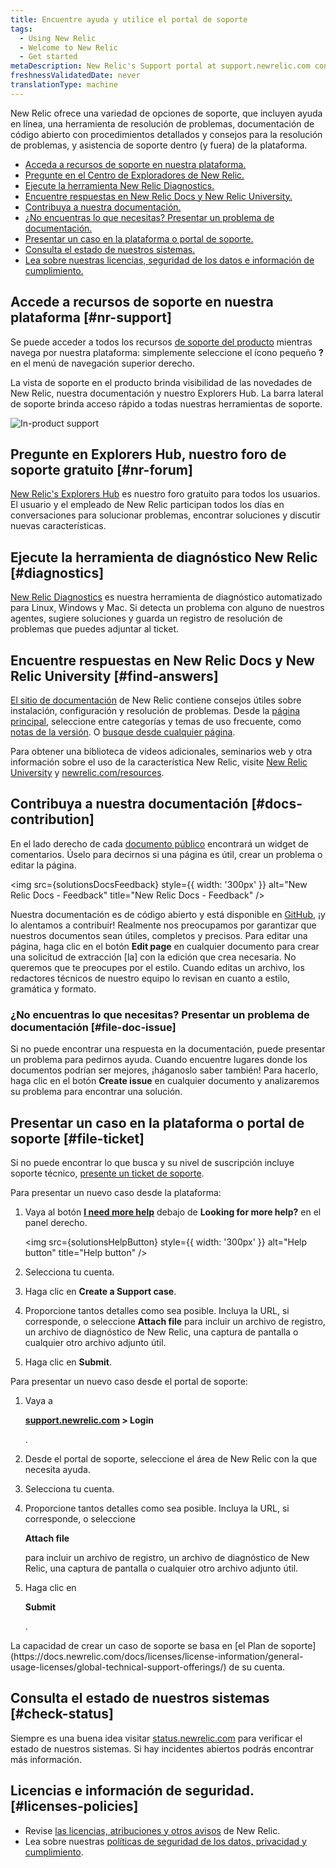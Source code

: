 ```yaml
---
title: Encuentre ayuda y utilice el portal de soporte
tags:
  - Using New Relic
  - Welcome to New Relic
  - Get started
metaDescription: New Relic's Support portal at support.newrelic.com contains several levels of self-help informational resources and support services.
freshnessValidatedDate: never
translationType: machine
---
```





New Relic ofrece una variedad de opciones de soporte, que incluyen ayuda en línea, una herramienta de resolución de problemas, documentación de código abierto con procedimientos detallados y consejos para la resolución de problemas, y asistencia de soporte dentro (y fuera) de la plataforma.

* [Acceda a recursos de soporte en nuestra plataforma.](#nr-support)
* [Pregunte en el Centro de Exploradores de New Relic.](#nr-forum)
* [Ejecute la herramienta New Relic Diagnostics.](#diagnostics)
* [Encuentre respuestas en New Relic Docs y New Relic University.](#find-answers)
* [Contribuya a nuestra documentación.](#docs-contribution)
* [¿No encuentras lo que necesitas? Presentar un problema de documentación.](#file-doc-issue)
* [Presentar un caso en la plataforma o portal de soporte.](#file-ticket)
* [Consulta el estado de nuestros sistemas.](#check-status)
* [Lea sobre nuestras licencias, seguridad de los datos e información de cumplimiento.](#licenses-policies)

## Accede a recursos de soporte en nuestra plataforma [#nr-support]

Se puede acceder a todos los recursos [de soporte del producto](https://one.newrelic.com/redirect/support) mientras navega por nuestra plataforma: simplemente seleccione el ícono pequeño <DNT>**?**</DNT> en el menú de navegación superior derecho.

La vista de soporte en el producto brinda visibilidad de las novedades de New Relic, nuestra documentación y nuestro Explorers Hub. La barra lateral de soporte brinda acceso rápido a todas nuestras herramientas de soporte.

<img
  title="New Relic's in-product support"
  alt="In-product support"
  src={solutionsProductSupport}
/>

## Pregunte en Explorers Hub, nuestro foro de soporte gratuito [#nr-forum]

[New Relic's Explorers Hub](https://discuss.newrelic.com/) es nuestro foro gratuito para todos los usuarios. El usuario y el empleado de New Relic participan todos los días en conversaciones para solucionar problemas, encontrar soluciones y discutir nuevas características.

## Ejecute la herramienta de diagnóstico New Relic [#diagnostics]

[New Relic Diagnostics](/docs/using-new-relic/cross-product-functions/troubleshooting/new-relic-diagnostics) es nuestra herramienta de diagnóstico automatizado para Linux, Windows y Mac. Si detecta un problema con alguno de nuestros agentes, sugiere soluciones y guarda un registro de resolución de problemas que puedes adjuntar al ticket.

## Encuentre respuestas en New Relic Docs y New Relic University [#find-answers]

[El sitio de documentación](https://docs.newrelic.com) de New Relic contiene consejos útiles sobre instalación, configuración y resolución de problemas. Desde la [página principal](http://docs.newrelic.com), seleccione entre categorías y temas de uso frecuente, como [notas de la versión](/docs/release-notes). O [busque desde cualquier página](http://docs.newrelic.com/search).

Para obtener una biblioteca de videos adicionales, seminarios web y otra información sobre el uso de la característica New Relic, visite [New Relic University](https://learn.newrelic.com/) y [newrelic.com/resources](https://newrelic.com/resources/videos).

## Contribuya a nuestra documentación [#docs-contribution]

En el lado derecho de cada [documento público](https://docs.newrelic.com) encontrará un widget de comentarios. Úselo para decirnos si una página es útil, crear un problema o editar la página.

<img
  src={solutionsDocsFeedback}
  style={{ width: '300px' }}
  alt="New Relic Docs - Feedback"
  title="New Relic Docs - Feedback"
/>

Nuestra documentación es de código abierto y está disponible en [GitHub](https://github.com/newrelic/docs-website), ¡y lo alentamos a contribuir! Realmente nos preocupamos por garantizar que nuestros documentos sean útiles, completos y precisos. Para editar una página, haga clic en el botón <DNT>**Edit page**</DNT> en cualquier documento para crear una solicitud de extracción \[la] con la edición que crea necesaria. No queremos que te preocupes por el estilo. Cuando editas un archivo, los redactores técnicos de nuestro equipo lo revisan en cuanto a estilo, gramática y formato.

### ¿No encuentras lo que necesitas? Presentar un problema de documentación [#file-doc-issue]

Si no puede encontrar una respuesta en la documentación, puede presentar un problema para pedirnos ayuda. Cuando encuentre lugares donde los documentos podrían ser mejores, ¡háganoslo saber también! Para hacerlo, haga clic en el botón <DNT>**Create issue**</DNT> en cualquier documento y analizaremos su problema para encontrar una solución.

## Presentar un caso en la plataforma o portal de soporte [#file-ticket]

Si no puede encontrar lo que busca y su nivel de suscripción incluye soporte técnico, [presente un ticket de soporte](https://support.newrelic.com/s/inbox).

Para presentar un nuevo caso desde la plataforma:

1. Vaya al botón <DNT>**[I need more help](https://one.newrelic.com/redirect/support)**</DNT> debajo de <DNT>**Looking for more help?**</DNT> en el panel derecho.

   <img
     src={solutionsHelpButton}
     style={{ width: '300px' }}
     alt="Help button"
     title="Help button"
   />

2. Selecciona tu cuenta.

3. Haga clic en <DNT>**Create a Support case**</DNT>.

4. Proporcione tantos detalles como sea posible. Incluya la URL, si corresponde, o seleccione <DNT>**Attach file**</DNT> para incluir un archivo de registro, un archivo de diagnóstico de New Relic, una captura de pantalla o cualquier otro archivo adjunto útil.

5. Haga clic en <DNT>**Submit**</DNT>.

Para presentar un nuevo caso desde el portal de soporte:

1. Vaya a

   <DNT>**[support.newrelic.com](https://support.newrelic.com) > Login**</DNT>

   .

2. Desde el portal de soporte, seleccione el área de New Relic con la que necesita ayuda.

3. Selecciona tu cuenta.

4. Proporcione tantos detalles como sea posible. Incluya la URL, si corresponde, o seleccione

   <DNT>**Attach file**</DNT>

   para incluir un archivo de registro, un archivo de diagnóstico de New Relic, una captura de pantalla o cualquier otro archivo adjunto útil.

5. Haga clic en

   <DNT>**Submit**</DNT>

   .

<Callout variant="important">
  La capacidad de crear un caso de soporte se basa en [el Plan de soporte](https://docs.newrelic.com/docs/licenses/license-information/general-usage-licenses/global-technical-support-offerings/) de su cuenta.
</Callout>

## Consulta el estado de nuestros sistemas [#check-status]

Siempre es una buena idea visitar [status.newrelic.com](https://status.newrelic.com) para verificar el estado de nuestros sistemas. Si hay incidentes abiertos podrás encontrar más información.

## Licencias e información de seguridad. [#licenses-policies]

* Revise [las licencias, atribuciones y otros avisos](/docs/licenses) de New Relic.
* Lea sobre nuestras [políticas de seguridad de los datos, privacidad y cumplimiento](/docs/security).